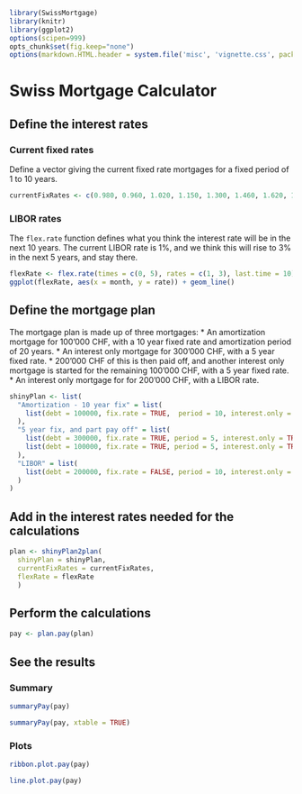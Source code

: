 <!--
%\VignetteEngine{knitr}
-->

```r
library(SwissMortgage)
library(knitr)
library(ggplot2)
options(scipen=999)
opts_chunk$set(fig.keep="none")
options(markdown.HTML.header = system.file('misc', 'vignette.css', package='knitr'))
```

# Swiss Mortgage Calculator

## Define the interest rates
### Current fixed rates
Define a vector giving the current fixed rate mortgages for a fixed period of 1 to 10 years.
```r
currentFixRates <- c(0.980, 0.960, 1.020, 1.150, 1.300, 1.460, 1.620, 1.780, 1.920, 2.060)
```

### LIBOR rates
The `flex.rate` function defines what you think the interest rate will be in the next 10 years.
The current LIBOR rate is 1%, and we think this will rise to 3% in the next 5 years, and stay there.  
```r
flexRate <- flex.rate(times = c(0, 5), rates = c(1, 3), last.time = 10)
ggplot(flexRate, aes(x = month, y = rate)) + geom_line()
```


## Define the mortgage plan
The mortgage plan is made up of three mortgages:
* An amortization mortgage for 100'000 CHF, with a 10 year fixed rate and amortization period of 20 years.
* An interest only mortgage for 300'000 CHF, with a 5 year fixed rate.
  * 200'000 CHF of this is then paid off, and another interest only mortgage is started for the remaining 100'000 CHF, with a 5 year fixed rate.
* An interest only mortgage for for 200'000 CHF, with a LIBOR rate. 

```r
shinyPlan <- list(
  "Amortization - 10 year fix" = list(
    list(debt = 100000, fix.rate = TRUE,  period = 10, interest.only = FALSE,  amortization.period = 20)
  ),
  "5 year fix, and part pay off" = list(
    list(debt = 300000, fix.rate = TRUE, period = 5, interest.only = TRUE),
    list(debt = 100000, fix.rate = TRUE, period = 5, interest.only = TRUE)
  ),
  "LIBOR" = list(
    list(debt = 200000, fix.rate = FALSE, period = 10, interest.only = TRUE)
  )
)
```

## Add in the interest rates needed for the calculations
```r
plan <- shinyPlan2plan(
  shinyPlan = shinyPlan,
  currentFixRates = currentFixRates,
  flexRate = flexRate
  )
```

## Perform the calculations
```r
pay <- plan.pay(plan)
```

## See the results
### Summary
```r
summaryPay(pay)
```

```r
summaryPay(pay, xtable = TRUE)
```

### Plots
```r
ribbon.plot.pay(pay)
```

```r
line.plot.pay(pay)
```
